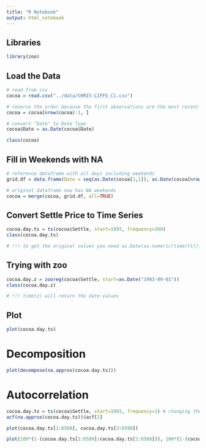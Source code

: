 ```yaml
---
title: "R Notebook"
output: html_notebook
---
```


## Libraries
```r
library(zoo)
```

## Load the Data 
```r
# read from csv
cocoa = read.csv("../data/CHRIS-LIFFE_C1.csv")

# reverse the order because the first observations are the most recent
cocoa = cocoa[nrow(cocoa):1, ]

# convert "Date" to Date Type 
cocoa$Date = as.Date(cocoa$Date)
```

```r
class(cocoa)
```

## Fill in Weekends with NA
```r
# reference dataframe with all days including weekends
grid.df = data.frame(Date = seq(as.Date(cocoa[1,1]), as.Date(cocoa[nrow(cocoa), 1]), by="day"))

# original dataframe now has NA weekends
cocoa = merge(cocoa, grid.df, all=TRUE)
```

## Convert Settle Price to Time Series
```r
cocoa.day.ts = ts(cocoa$Settle, start=1993, frequency=260)
class(cocoa.day.ts)

# !!! to get the original values you need as.Date(as.numeric(time(tt)), origin = "1970-01-01") 
```

## Trying with zoo
```r
cocoa.day.z = zooreg(cocoa$Settle, start=as.Date("1993-09-01"))
class(cocoa.day.z)

# !!! time(z) will return the date values
```

## Plot
```r
plot(cocoa.day.ts)
```

# Decomposition
```r
plot(decompose(na.approx(cocoa.day.ts)))
```

# Autocorrelation
```r
cocoa.day.ts = ts(cocoa$Settle, start=1993, frequency=1) # changing the frequency also change the label of the acf plot
acf(na.approx(cocoa.day.ts))$acf[2]
```

```r
plot(cocoa.day.ts[1:6588], cocoa.day.ts[3:6590])
```

```r
plot(100*(1-(cocoa.day.ts[2:6589]/cocoa.day.ts[1:6588])), 100*(1-(cocoa.day.ts[3:6590]/cocoa.day.ts[2:6589])))
```

